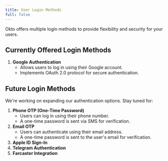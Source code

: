 ```yaml
---
title: User Login Methods
full: false
---
```


Okto offers multiple login methods to provide flexibility and security for your users.

## **Currently Offered Login Methods**

1. **Google Authentication**
   * Allows users to log in using their Google account.  
   * Implements OAuth 2.0 protocol for secure authentication.  
    

## **Future Login Methods**

We're working on expanding our authentication options. Stay tuned for:

1. **Phone OTP (One-Time Password)**   
   * Users can log in using their phone number.  
   * A one-time password is sent via SMS for verification.  
2. **Email OTP**  
   * Users can authenticate using their email address.  
   * A one-time password is sent to the user's email for verification.  
3. **Apple ID Sign-In**  
4. **Telegram Authentication**  
5. **Farcaster Integration**  
